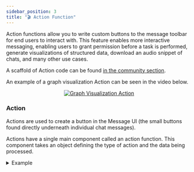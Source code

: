 ```yaml
---
sidebar_position: 3
title: "🎬 Action Function"
---
```


Action functions allow you to write custom buttons to the message toolbar for end users to interact
with. This feature enables more interactive messaging, enabling users to grant permission before a
task is performed, generate visualizations of structured data, download an audio snippet of chats,
and many other use cases.

A scaffold of Action code can be found [in the community section](https://openwebui.com/f/hub/custom_action/).

An example of a graph visualization Action can be seen in the video below.

<p align="center">
  <a href="#">
    <img src="/images/pipelines/graph-viz-action.gif" alt="Graph Visualization Action" />
  </a>
</p>


### Action
Actions are used to create a button in the Message UI (the small buttons found directly underneath individual chat messages).

Actions have a single main component called an action function. This component takes an object defining the type of action and the data being processed.

<details>
<summary>Example</summary>

```python
async def action(
        self,
        body: dict,
        __user__=None,
        __event_emitter__=None,
        __event_call__=None,
    ) -> Optional[dict]:
        print(f"action:{__name__}")

        response = await __event_call__(
            {
                "type": "input",
                "data": {
                    "title": "write a message",
                    "message": "here write a message to append",
                    "placeholder": "enter your message",
                },
            }
        )
        print(response)
```
</details>
